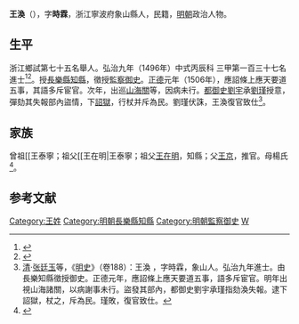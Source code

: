 {{For|东汉人物|王渙 (漢朝)}} 
{{明清人物信息框
| 姓名 = 王渙
| 原名 =
| 圖片名稱= 
| 圖片大小 =
| 圖片說明 = 
| 最高職務 = 監察御史
| 國家 = 大明 
| 爵位 =
| 籍貫 = 浙江寧波府象山縣
| 族裔 = 
| 字號 = 字時霖
| 諡號 =
| 出生日期 = 生年不詳
| 出生地點 = <!---浙江寧波府象山縣--->
| 逝世日期 = 卒年不詳 
| 逝世地點 =
| 墓葬 =
| 配偶 = 
| 親屬 = 
| 出身 =
* 弘治九年丙辰科同進士出身
| 經歷 =
| 著作 =  
}}
'''王渙'''（{{bd|？||？|catIdx=}}），字'''時霖'''，浙江寧波府象山縣人，民籍，[[明朝|明朝]]政治人物。

== 生平 ==
浙江鄉試第七十五名舉人。弘治九年（1496年）中式丙辰科<!---會試第一百三十八名--->三甲第一百三十七名進士<ref>{{Cite book|title=《[[皇明贡举考|皇明贡举考]]》卷五|last=（明）[[张朝瑞|张朝瑞]]|first=|publisher=《续修四库全书》史部第828册|year=|isbn=|location=|pages=}}</ref><ref>{{Cite book|title=贡举志五种 上|last=鲁小俊，江俊伟著|first=|publisher=武汉：武汉大学出版社|year=2009|isbn=978-7-307-07043-1|location=|pages=}}</ref>。授[[長樂縣|長樂縣]][[知縣|知縣]]，徵授[[監察御史|監察御史]]。[[正德_(明朝)|正德]]元年（1506年），應詔條上應天要道五事，其語多斥宦官。次年，出巡[[山海關|山海關]]等，因病未行。[[都御史|都御史]][[劉宇|劉宇]]承[[劉瑾|劉瑾]]授意，彈劾其失報部內盜情，下[[詔獄|詔獄]]，行杖并斥為民。劉瑾伏誅，王渙復官致仕<ref>[[清|清]]·[[张廷玉|张廷玉]]等，《[[明史|明史]]》（卷188）：王渙 ，字時霖，象山人。弘治九年進士。由長樂知縣徵授御史。正德元年，應詔條上應天要道五事，語多斥宦官。明年出視山海諸關，以病謝事未行。盜發其部內，都御史劉宇承瑾指劾渙失報。逮下詔獄，杖之，斥為民。瑾敗，復官致仕。</ref>。

== 家族 ==
曾祖[[王泰寧；祖父[[王在明|王泰寧；祖父[[王在明]]，知縣；父[[王京|王京]]，推官。母楊氏<ref>{{Cite book|title=天一阁藏明代科举录选刊 登科录 点校本|last=龚延明主编|first=|publisher=宁波出版社|year=2016|isbn=978-7-5526-2320-8|location=宁波|pages=|quote=《明代登科錄彙編》之《弘治九年進士登科錄》}}</ref>。

==参考文献==
{{reflist}}

{{弘治九年丙辰科殿試金榜}}

{{DEFAULTSORT:Wang王}}
[[Category:王姓|Category:王姓]]
[[Category:明朝長樂縣知縣|Category:明朝長樂縣知縣]]
[[Category:明朝監察御史|Category:明朝監察御史]]
[[Category:象山縣人|W]]